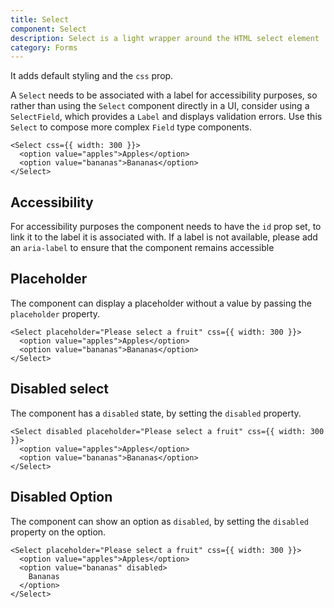 ```yaml
---
title: Select
component: Select
description: Select is a light wrapper around the HTML select element
category: Forms
---
```


It adds default styling and the `css` prop.

A `Select` needs to be associated with a label for accessibility purposes, so rather than using the `Select` component directly in a UI, consider using a `SelectField`, which provides a `Label` and displays validation errors. Use this `Select` to compose more complex `Field` type components.

```tsx preview
<Select css={{ width: 300 }}>
  <option value="apples">Apples</option>
  <option value="bananas">Bananas</option>
</Select>
```

## Accessibility

For accessibility purposes the component needs to have the `id` prop set, to link it to the label it is associated with. If a label is not available, please add an `aria-label` to ensure that the component remains accessible

## Placeholder

The component can display a placeholder without a value by passing the `placeholder` property.

```tsx preview
<Select placeholder="Please select a fruit" css={{ width: 300 }}>
  <option value="apples">Apples</option>
  <option value="bananas">Bananas</option>
</Select>
```

## Disabled select

The component has a `disabled` state, by setting the `disabled` property.

```tsx preview
<Select disabled placeholder="Please select a fruit" css={{ width: 300 }}>
  <option value="apples">Apples</option>
  <option value="bananas">Bananas</option>
</Select>
```

## Disabled Option

The component can show an option as `disabled`, by setting the `disabled` property on the option.

```tsx preview
<Select placeholder="Please select a fruit" css={{ width: 300 }}>
  <option value="apples">Apples</option>
  <option value="bananas" disabled>
    Bananas
  </option>
</Select>
```

